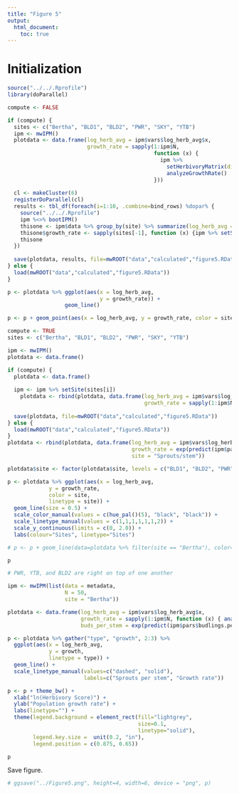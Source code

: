 ```yaml
---
title: "Figure 5"
output: 
  html_document:
    toc: true
---
```


# Initialization

```r
source("../../.Rprofile")
library(doParallel)
```

```r
compute <- FALSE

if (compute) {
  sites <- c("Bertha", "BLD1", "BLD2", "PWR", "SKY", "YTB")
  ipm <- mwIPM()
  plotdata <- data.frame(log_herb_avg = ipm$vars$log_herb_avg$x,
                         growth_rate = sapply(1:ipm$N, 
                                              function (x) { 
                                                ipm %>% 
                                                  setHerbivoryMatrix(dist.herb = c(rep(0,x-1), 1/ipm$vars$log_herb_avg$dx, rep(0,ipm$N-x))) %>% 
                                                  analyzeGrowthRate()
                                              }))
  
  cl <- makeCluster(6)
  registerDoParallel(cl)
  results <- tbl_df(foreach(i=1:10, .combine=bind_rows) %dopar% {
    source("../../.Rprofile")
    ipm %<>% bootIPM()
    thisone <- ipm$data %>% group_by(site) %>% summarize(log_herb_avg = mean(log_herb_avg, na.rm=T), growth_rate = NA)
    thisone$growth_rate <- sapply(sites[-1], function (x) {ipm %>% setSite(x) %>% analyzeGrowthRate()})
    thisone
  })
  
  save(plotdata, results, file=mwROOT("data","calculated","figure5.RData"))
} else {
  load(mwROOT("data","calculated","figure5.RData"))
}

p <- plotdata %>% ggplot(aes(x = log_herb_avg,
                             y = growth_rate)) +
                  geom_line()

p <- p + geom_point(aes(x = log_herb_avg, y = growth_rate, color = site), data=results) + stat_ellipse(aes(x = log_herb_avg, y = growth_rate, color = site), data = results)
```

```r
compute <- TRUE
sites <- c("Bertha", "BLD1", "BLD2", "PWR", "SKY", "YTB")

ipm <- mwIPM()
plotdata <- data.frame()

if (compute) {
  plotdata <- data.frame()
  
  ipm <- ipm %>% setSite(sites[i])
    plotdata <- rbind(plotdata, data.frame(log_herb_avg = ipm$vars$log_herb_avg$x,
                                           growth_rate = sapply(1:ipm$N, function (x) { ipm %>% setHerbivoryMatrix(dist.herb = c(rep(0,x-1), 1/ipm$vars$log_herb_avg$dx, rep(0,ipm$N-x))) %>% analyzeGrowthRate() }), site = sites[i]))
    
  save(plotdata, file=mwROOT("data","calculated","figure5.RData"))
} else {
  load(mwROOT("data","calculated","figure5.RData"))
}
plotdata <- rbind(plotdata, data.frame(log_herb_avg = ipm$vars$log_herb_avg$x,
                                       growth_rate = exp(predict(ipm$pars$budlings.per.stem.fit, new = data.frame(log_herb_mean = ipm$vars$log_herb_avg$x))),
                                       site = "Sprouts/stem"))

plotdata$site <- factor(plotdata$site, levels = c("BLD1", "BLD2", "PWR", "SKY", "YTB", "Bertha", "Sprouts/stem"))

p <- plotdata %>% ggplot(aes(x = log_herb_avg,
             y = growth_rate,
             color = site,
             linetype = site)) +
  geom_line(size = 0.5) + 
  scale_color_manual(values = c(hue_pal()(5), "black", "black")) + 
  scale_linetype_manual(values = c(1,1,1,1,1,1,2)) +
  scale_y_continuous(limits = c(0, 2.0)) +
  labs(colour="Sites", linetype="Sites")

# p <- p + geom_line(data=plotdata %>% filter(site == "Bertha"), color="black")

p

# PWR, YTB, and BLD2 are right on top of one another
```

```r
ipm <- mwIPM(list(data = metadata,
                  N = 50,
                  site = "Bertha"))

plotdata <- data.frame(log_herb_avg = ipm$vars$log_herb_avg$x,
                       growth_rate = sapply(1:ipm$N, function (x) { analyzeGrowthRate(setHerbivory(ipm, dist.herb = c(rep(0,x-1), 1/ipm$vars$log_herb_avg$dx, rep(0,ipm$N-x)))) }),
                       buds_per_stem = exp(predict(ipm$pars$budlings.per.stem.fit, new = data.frame(log_herb_mean = ipm$vars$log_herb_avg$x))))

p <- plotdata %>% gather("type", "growth", 2:3) %>% 
  ggplot(aes(x = log_herb_avg,
             y = growth,
             linetype = type)) +
  geom_line() + 
  scale_linetype_manual(values=c("dashed", "solid"),
                        labels=c("Sprouts per stem", "Growth rate"))

p <- p + theme_bw() +
  xlab("ln(Herbivory Score)") +
  ylab("Population growth rate") +
  labs(linetype="") +
  theme(legend.background = element_rect(fill="lightgrey",
                                         size=0.1,
                                         linetype="solid"),
        legend.key.size =  unit(0.2, "in"),
        legend.position = c(0.875, 0.65))

p
```

Save figure.

```r
# ggsave("../Figure5.png", height=4, width=6, device = "png", p)
```